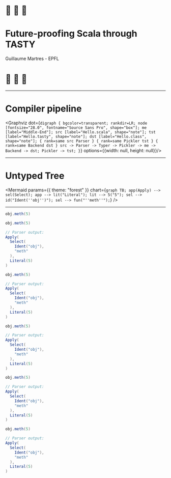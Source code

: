 



# :evergreen_tree: :evergreen_tree: :evergreen_tree:

# Future-proofing Scala through TASTY

Guillaume Martres - EPFL

# :evergreen_tree: :evergreen_tree: :evergreen_tree:

---

# Compiler pipeline

<Graphviz dot={`
digraph {
bgcolor=transparent;
rankdir=LR;
node [fontsize="28.0", fontname="Source Sans Pro", shape="box"];
me [label="Middle-End"];
src [label="Hello.scala", shape="note"];
tst [label="Hello.tasty", shape="note"];
dst [label="Hello.class", shape="note"];
{ rank=same src Parser }
{ rank=same Pickler tst }
{ rank=same Backend dst }
src -> Parser -> Typer -> Pickler -> me -> Backend -> dst;
Pickler -> tst;
}
`} options={{width: null, height: null}}/>

---

# Untyped Tree

<Mermaid params={{ theme: "forest" }} chart={`
graph TB;
app(Apply) --> sel(Select);
app --> lit("Literal");
lit --> 5("5");
sel --> id("Ident(''obj'')");
sel --> fun("''meth''");
`} />

---

<CodeSurferLayout>

```scala
obj.meth(5)
```

```scala 1[1:3],3,6[1:16]
obj.meth(5)

// Parser output:
Apply(
  Select(
    Ident("obj"),
    "meth"
  ),
  Literal(5)
)
```

```scala 1[4],5,8[1:3]
obj.meth(5)

// Parser output:
Apply(
  Select(
    Ident("obj"),
    "meth"
  ),
  Literal(5)
)
```

```scala 1[5:8],7
obj.meth(5)

// Parser output:
Apply(
  Select(
    Ident("obj"),
    "meth"
  ),
  Literal(5)
)
```

```scala 1[9,11],4,10
obj.meth(5)

// Parser output:
Apply(
  Select(
    Ident("obj"),
    "meth"
  ),
  Literal(5)
)
```

```scala 1[10],9
obj.meth(5)

// Parser output:
Apply(
  Select(
    Ident("obj"),
    "meth"
  ),
  Literal(5)
)
```
</CodeSurferLayout>
